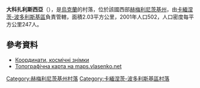 {{coord|48|46|52|N|26|32|49|E|scale:100000|display=title}}
{{Refimprove|time=2016-04-24T14:16:14+00:00}}
'''大科扎利斯西亞'''（{{lang-uk|Великозалісся}}），是[[烏克蘭|烏克蘭]]的村落，位於該國西部[[赫梅利尼茨基州|赫梅利尼茨基州]]，由[[卡緬涅茨-波多利斯基區|卡緬涅茨-波多利斯基區]]負責管轄，面積2.03平方公里，2001年人口502，人口密度每平方公里247人。

==參考資料==
* [http://www.fallingrain.com/world/UP/0/Velikozalesye.html Координати, космічні знімки]{{Wayback|url=http://www.fallingrain.com/world/UP/0/Velikozalesye.html |date=20070312192351 }}
* [http://maps.vlasenko.net/?y=48.7833&x=26.5500&add_map=2&search= Топографічна карта на maps.vlasenko.net]{{Wayback|url=http://maps.vlasenko.net/?y=48.7833&x=26.5500&add_map=2&search= |date=20070930014645 }}

{{DEFAULTSORT:Великозалісся}}
[[Category:赫梅利尼茨基州村落|Category:赫梅利尼茨基州村落]]
[[Category:卡緬涅茨-波多利斯基區村落|Category:卡緬涅茨-波多利斯基區村落]]


{{Khmelnytskyi-geo-stub}}